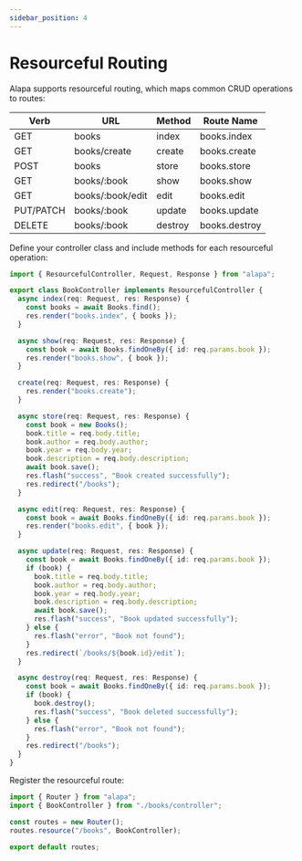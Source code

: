 ```yaml
---
sidebar_position: 4
---
```


# Resourceful Routing

Alapa supports resourceful routing, which maps common CRUD operations to routes:

| Verb      | URL              | Method  | Route Name    |
| --------- | ---------------- | ------- | ------------- |
| GET       | books            | index   | books.index   |
| GET       | books/create     | create  | books.create  |
| POST      | books            | store   | books.store   |
| GET       | books/:book      | show    | books.show    |
| GET       | books/:book/edit | edit    | books.edit    |
| PUT/PATCH | books/:book      | update  | books.update  |
| DELETE    | books/:book      | destroy | books.destroy |

Define your controller class and include methods for each resourceful operation:

```ts
import { ResourcefulController, Request, Response } from "alapa";

export class BookController implements ResourcefulController {
  async index(req: Request, res: Response) {
    const books = await Books.find();
    res.render("books.index", { books });
  }

  async show(req: Request, res: Response) {
    const book = await Books.findOneBy({ id: req.params.book });
    res.render("books.show", { book });
  }

  create(req: Request, res: Response) {
    res.render("books.create");
  }

  async store(req: Request, res: Response) {
    const book = new Books();
    book.title = req.body.title;
    book.author = req.body.author;
    book.year = req.body.year;
    book.description = req.body.description;
    await book.save();
    res.flash("success", "Book created successfully");
    res.redirect("/books");
  }

  async edit(req: Request, res: Response) {
    const book = await Books.findOneBy({ id: req.params.book });
    res.render("books.edit", { book });
  }

  async update(req: Request, res: Response) {
    const book = await Books.findOneBy({ id: req.params.book });
    if (book) {
      book.title = req.body.title;
      book.author = req.body.author;
      book.year = req.body.year;
      book.description = req.body.description;
      await book.save();
      res.flash("success", "Book updated successfully");
    } else {
      res.flash("error", "Book not found");
    }
    res.redirect(`/books/${book.id}/edit`);
  }

  async destroy(req: Request, res: Response) {
    const book = await Books.findOneBy({ id: req.params.book });
    if (book) {
      book.destroy();
      res.flash("success", "Book deleted successfully");
    } else {
      res.flash("error", "Book not found");
    }
    res.redirect("/books");
  }
}
```

Register the resourceful route:

```ts
import { Router } from "alapa";
import { BookController } from "./books/controller";

const routes = new Router();
routes.resource("/books", BookController);

export default routes;
```
